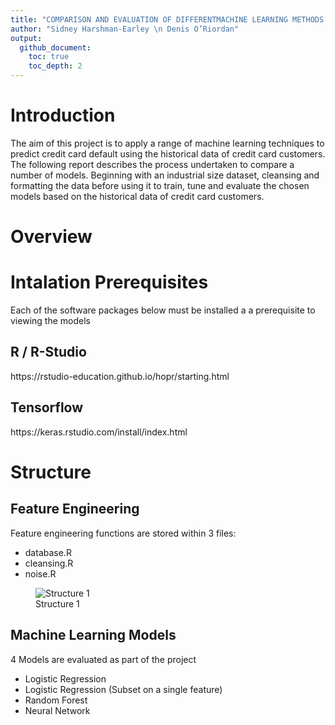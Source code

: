 ```yaml
---
title: "COMPARISON AND EVALUATION OF DIFFERENTMACHINE LEARNING METHODS AT PREDICTINGCREDIT CARD DEFAULT"
author: "Sidney Harshman-Earley \n Denis O’Riordan"
output:
  github_document:
    toc: true
    toc_depth: 2
---
```


# Introduction

The aim of this project is to apply a range of machine learning techniques to predict credit card default using the historical data of credit card customers. The following report describes the process undertaken to compare a number of models. Beginning with an industrial size dataset, cleansing and formatting the data before using it to train, tune and evaluate the chosen models based on the historical data of credit card customers.

# Overview

# Intalation Prerequisites 

Each of the software packages below must be installed a a prerequisite to viewing the models

## R / R-Studio

https://rstudio-education.github.io/hopr/starting.html

## Tensorflow

https://keras.rstudio.com/install/index.html


# Structure

## Feature Engineering

Feature engineering functions are stored within 3 files:

* database.R
* cleansing.R
* noise.R

![Structure 1](mdimages/structure1.png)

## Machine Learning Models

4 Models are evaluated as part of the project

* Logistic Regression 
* Logistic Regression (Subset on a single feature)
* Random Forest
* Neural Network



